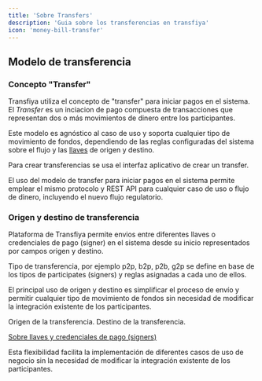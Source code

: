 ```yaml
---
title: 'Sobre Transfers'
description: 'Guia sobre los transferencias en transfiya'
icon: 'money-bill-transfer'
---
```


## Modelo de transferencia

### Concepto "Transfer"

Transfiya utiliza el concepto de "transfer" para iniciar pagos en el sistema.
El *Transfer* es un inciacion de pago compuesta de transacciones que representan dos o más movimientos de dinero entre los participantes.

Este modelo es agnóstico al caso de uso y soporta cualquier tipo de movimiento de fondos, dependiendo de las reglas configuradas del sistema sobre el flujo y las [llaves](../about/about-signers) de origen y destino.

Para crear transferencias se usa el interfaz aplicativo de crear un transfer.

<Note>
El uso del modelo de transfer para iniciar pagos en el sistema permite emplear el mismo protocolo y REST API para cualquier caso de uso o flujo de dinero, incluyendo el nuevo flujo regulatorio.
</Note>

### Origen y destino de transferencia

Plataforma de Transfiya permite envios entre diferentes llaves o credenciales de pago (signer) en el sistema desde su inicio representados por campos origen y destino.

Tipo de transferencia, por ejemplo p2p, b2p, p2b, g2p  se define en base de los tipos de participates (signers) y reglas asignadas a cada uno de ellos.

El principal uso de origen y destino es simplificar el proceso de envío y permitir cualquier tipo de movimiento de fondos sin necesidad de modificar la integración existente de los participantes.

<ResponseField name="source" type="string">
    Origen de la transferencia.
</ResponseField>

<ResponseField name="destination" type="string">
    Destino de la transferencia.
</ResponseField>

[Sobre llaves y credenciales de pago (signers)](../about/about-signers)

<Note>
Esta flexibilidad facilita la implementación de diferentes casos de uso de negocio sin la necesidad de modificar la integración existente de los participantes.
</Note>
